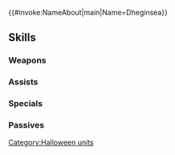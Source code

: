 {{#invoke:NameAbout|main|Name=Dheginsea}}{{HeroPage Tabs}}
{{Hero Infobox
|Name=Dheginsea
|Title=Harvest Goldoan
|WeaponType=Red Breath
|MoveType=Armored
|Origin=Fire Emblem: Radiant Dawn
|Gender=Male
|actorEN=Drew Hobson
|actorJP=西前忠久
|artist=北千里
|additionDate=October 7, 2020
|releaseDate=October 8, 2020
|cv1=9
|cv2=500100
|TagID=ハロデギンハンザー
|InternalID=574
|Properties=special,specRate_202402
|description=One of the Three Heroes who saved Tellius from chaos. Joined the harvest festival after hearing dragons are somehow involved. Appears in Fire Emblem: Radiant Dawn.
}}
{{Stats Page
|Lv1HP=19|Lv1ATK=12|Lv1SPD=4|Lv1DEF=13|Lv1RES=9
|GRHP=60|GRATK=75|GRSPD=25|GRDEF=65|GRRES=70
}}
==Skills==
===Weapons===
{{Weapons Table
|weapon1=Fire Breath
|weapon1Default=1
|weapon1Unlock=1
|weapon2=Fire Breath+
|weapon2Default=2
|weapon2Unlock=2
|weapon3=Blackfire Breath
|weapon3Default=4
|weapon3Unlock=3
|weapon4=Blackfire Breath+
|weapon4Default=5
|weapon4Unlock=5
}}
===Assists===
{{Assists Table}}
===Specials===
{{Specials Table
|special1=Dragon Gaze
|special1Default=4
|special1Unlock=3
|special2=Draconic Aura
|special2Unlock=4
}}
===Passives===
{{Passives Table
|passiveA1=Fierce Stance 1
|passiveA2=Sturdy Stance 1
|passiveA3=Sturdy Stance 2
|passiveA4=Sturdy Stance 3
|passiveA1Unlock=2
|passiveA2Unlock=3
|passiveA3Unlock=4
|passiveA4Unlock=5
|passiveB1=Slick Fighter 1
|passiveB2=Slick Fighter 2
|passiveB3=Slick Fighter 3
|passiveB1Unlock=1
|passiveB2Unlock=2
|passiveB3Unlock=4
}}
{{Heroes Navbox}}
[[Category:Halloween units]]